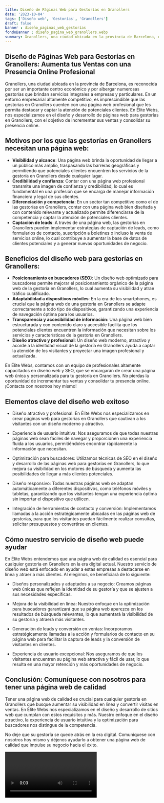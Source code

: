 ```yaml
---
title: Diseño de Páginas Web para Gestorías en Granollers
date: '2023-10-04'
tags: ['Diseño web', 'Gestorías', 'Granollers']
draft: false
banner : diseño_paginas_web_gestorías
fondoBanner : diseño_pagina_web_granollers.webp
summary: Granollers, una ciudad ubicada en la provincia de Barcelona, es reconocida por ser un importante centro económico y por albergar numerosas gestorías que brindan servicios integrales a empresas y particulares. En un entorno empresarial altamente competitivo, es imprescindible que las gestorías en Granollers cuenten con una página web profesional que les permita destacar y captar la atención de potenciales clientes. En Élite Webs, nos especializamos en el diseño y desarrollo de páginas web para gestorías en Granollers, con el objetivo de incrementar sus ventas y consolidar su presencia online.
---
```


## Diseño de Páginas Web para Gestorías en Granollers: Aumenta tus Ventas con una Presencia Online Profesional

Granollers, una ciudad ubicada en la provincia de Barcelona, es reconocida por ser un importante centro económico y por albergar numerosas gestorías que brindan servicios integrales a empresas y particulares. En un entorno empresarial altamente competitivo, es imprescindible que las gestorías en Granollers cuenten con una página web profesional que les permita destacar y captar la atención de potenciales clientes. En Élite Webs, nos especializamos en el diseño y desarrollo de páginas web para gestorías en Granollers, con el objetivo de incrementar sus ventas y consolidar su presencia online.

## Motivos por los que las gestorías en Granollers necesitan una página web:

- **Visibilidad y alcance**: Una página web brinda la oportunidad de llegar a un público más amplio, traspasando las barreras geográficas y permitiendo que potenciales clientes encuentren los servicios de la gestoría en Granollers desde cualquier lugar.
- **Credibilidad y confianza**: Contar con una página web profesional transmite una imagen de confianza y credibilidad, lo cual es fundamental en una profesión que se encarga de manejar información financiera y legal de sus clientes.
- **Diferenciación y competencia**: En un sector tan competitivo como el de las gestorías en Granollers, contar con una página web bien diseñada y con contenido relevante y actualizado permite diferenciarse de la competencia y captar la atención de potenciales clientes.
- **Captación de leads**: A través de una página web, las gestorías en Granollers pueden implementar estrategias de captación de leads, como formularios de contacto, suscripción a boletines o incluso la venta de servicios online, lo cual contribuye a aumentar la base de datos de clientes potenciales y a generar nuevas oportunidades de negocio.

## Beneficios del diseño web para gestorías en Granollers:

- **Posicionamiento en buscadores (SEO)**: Un diseño web optimizado para buscadores permite mejorar el posicionamiento orgánico de la página web de la gestoría en Granollers, lo cual aumenta su visibilidad y atrae tráfico cualificado.
- **Adaptabilidad a dispositivos móviles**: En la era de los smartphones, es crucial que la página web de una gestoría en Granollers se adapte correctamente a todo tipo de dispositivos, garantizando una experiencia de navegación óptima para los usuarios.
- **Transparencia y accesibilidad de información**: Una página web bien estructurada y con contenido claro y accesible facilita que los potenciales clientes encuentren la información que necesitan sobre los servicios y características de la gestoría en Granollers.
- **Diseño atractivo y profesional**: Un diseño web moderno, atractivo y acorde a la identidad visual de la gestoría en Granollers ayuda a captar la atención de los visitantes y proyectar una imagen profesional y actualizada.

En Élite Webs, contamos con un equipo de profesionales altamente capacitados en diseño web y SEO, que se encargarán de crear una página web única y personalizada para tu gestoría en Granollers. No pierdas la oportunidad de incrementar tus ventas y consolidar tu presencia online. ¡Contacta con nosotros hoy mismo!

<GifSeo />

<Cta />

## Elementos clave del diseño web exitoso

- Diseño atractivo y profesional: En Élite Webs nos especializamos en crear páginas web para gestorías en Granollers que cautivan a los visitantes con un diseño moderno y atractivo.

- Experiencia de usuario intuitiva: Nos aseguramos de que todas nuestras páginas web sean fáciles de navegar y proporcionen una experiencia fluida a los usuarios, permitiéndoles encontrar rápidamente la información que necesitan.

- Optimización para buscadores: Utilizamos técnicas de SEO en el diseño y desarrollo de las páginas web para gestorías en Granollers, lo que mejora su visibilidad en los motores de búsqueda y aumenta las posibilidades de llegar a más clientes potenciales.

- Diseño responsivo: Todas nuestras páginas web se adaptan automáticamente a diferentes dispositivos, como teléfonos móviles y tabletas, garantizando que los visitantes tengan una experiencia óptima sin importar el dispositivo que utilicen.

- Integración de herramientas de contacto y conversión: Implementamos llamadas a la acción estratégicamente ubicadas en las páginas web de gestorías, para que los visitantes puedan fácilmente realizar consultas, solicitar presupuestos y convertirse en clientes.

## Cómo nuestro servicio de diseño web puede ayudar

En Élite Webs entendemos que una página web de calidad es esencial para cualquier gestoría en Granollers en la era digital actual. Nuestro servicio de diseño web está enfocado en ayudar a estas empresas a destacarse en línea y atraer a más clientes. Al elegirnos, se beneficiará de lo siguiente:

- Diseños personalizados y adaptados a su negocio: Creamos páginas web únicas que reflejen la identidad de su gestoría y que se ajusten a sus necesidades específicas.

- Mejora de la visibilidad en línea: Nuestro enfoque en la optimización para buscadores garantizará que su página web aparezca en los resultados de búsqueda relevantes, lo que aumentará la visibilidad de su gestoría y atraerá más visitantes.

- Generación de leads y conversión en ventas: Incorporamos estratégicamente llamadas a la acción y formularios de contacto en su página web para facilitar la captura de leads y la conversión de visitantes en clientes.

- Experiencia de usuario excepcional: Nos aseguramos de que los visitantes encuentren su página web atractiva y fácil de usar, lo que resulta en una mayor retención y más oportunidades de negocio.

## Conclusión: Comuníquese con nosotros para tener una página web de calidad

Tener una página web de calidad es crucial para cualquier gestoría en Granollers que busque aumentar su visibilidad en línea y convertir visitas en ventas. En Élite Webs nos especializamos en el diseño y desarrollo de sitios web que cumplan con estos requisitos y más. Nuestro enfoque en el diseño atractivo, la experiencia de usuario intuitiva y la optimización para buscadores nos distingue de la competencia.

No deje que su gestoría se quede atrás en la era digital. Comuníquese con nosotros hoy mismo y déjenos ayudarlo a obtener una página web de calidad que impulse su negocio hacia el éxito.

<Video />

<CtaBot job='Gestorías' city='Granollers'/>

<Gmaps query='Granollers+españa+maps' />